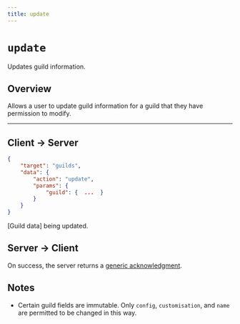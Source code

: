 ```yaml
---
title: update
---
```



<Authenticated />

# `update`

Updates guild information.

## Overview

Allows a user to update guild information for a guild that they have permission to modify.

---

## Client → Server

```json Example
{
    "target": "guilds",
    "data": {
        "action": "update",
        "params": {
            "guild": {  ...  }
        }
    }
}
```

<SchemaExample path="">

</SchemaExample>

<ParamsList>
    <Param name="guild" type="object" required>
        [Guild data] being updated.
    </Param>
</ParamsList>

## Server → Client

On success, the server returns a [generic acknowledgment](/docs/protocol/targets/generic/acknowledge).

## Notes

- Certain guild fields are immutable. Only `config`, `customisation`, and `name` are permitted to be changed in this way.
